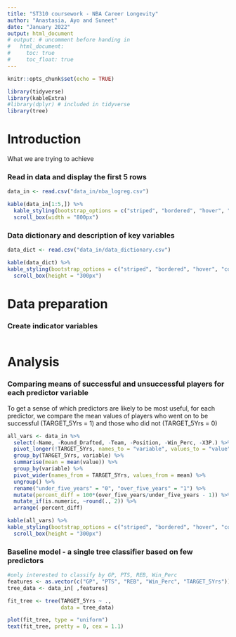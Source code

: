 ```yaml
---
title: "ST310 coursework - NBA Career Longevity"
author: "Anastasia, Ayo and Suneet"
date: "January 2022"
output: html_document
# output: # uncomment before handing in
#   html_document:
#     toc: true
#     toc_float: true
---
```


```r
knitr::opts_chunk$set(echo = TRUE)

library(tidyverse)
library(kableExtra)
#library(dplyr) # included in tidyverse
library(tree)
```

# Introduction
What we are trying to achieve

### Read in data and display the first 5 rows

```r
data_in <- read.csv("data_in/nba_logreg.csv")

kable(data_in[1:5,]) %>%
  kable_styling(bootstrap_options = c("striped", "bordered", "hover", "condensed", "responsive")) %>%
  scroll_box(width = "800px")

```

### Data dictionary and description of key variables

```r
data_dict <- read.csv("data_in/data_dictionary.csv")

kable(data_dict) %>%
kable_styling(bootstrap_options = c("striped", "bordered", "hover", "condensed", "responsive")) %>%
  scroll_box(height = "300px")

```

# Data preparation

### Create indicator variables

```r

```

# Analysis

### Comparing means of successful and unsuccessful players for each predictor variable

To get a sense of which predictors are likely to be most useful, for each predictor, we compare the mean values of players who went on to be successful (TARGET_5Yrs = 1) and those who did not (TARGET_5Yrs = 0)


```r
all_vars <- data_in %>%
  select(-Name, -Round_Drafted, -Team, -Position, -Win_Perc, -X3P.) %>% 
  pivot_longer(!TARGET_5Yrs, names_to = "variable", values_to = "value") %>% 
  group_by(TARGET_5Yrs, variable) %>% 
  summarise(mean = mean(value)) %>% 
  group_by(variable) %>% 
  pivot_wider(names_from = TARGET_5Yrs, values_from = mean) %>% 
  ungroup() %>% 
  rename("under_five_years" = "0", "over_five_years" = "1") %>% 
  mutate(percent_diff = 100*(over_five_years/under_five_years - 1)) %>% 
  mutate_if(is.numeric, ~round(., 2)) %>% 
  arrange(-percent_diff)

kable(all_vars) %>%
kable_styling(bootstrap_options = c("striped", "bordered", "hover", "condensed", "responsive")) %>%
  scroll_box(height = "300px")

```

### Baseline model - a single tree classifier based on few predictors

```r
#only interested to classify by GP, PTS, REB, Win_Perc
features <- as.vector(c("GP", "PTS", "REB", "Win_Perc", "TARGET_5Yrs"))
tree_data <- data_in[ ,features]

fit_tree <- tree(TARGET_5Yrs ~ .,
                 data = tree_data)

plot(fit_tree, type = "uniform")
text(fit_tree, pretty = 0, cex = 1.1)

```
